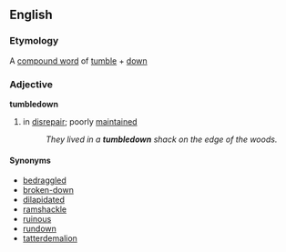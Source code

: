 ==English==
===Etymology===
A [[compound word]] of [[tumble]] + [[down]]
===Adjective===
'''tumbledown'''
#in [[disrepair]]; poorly [[maintain]]ed
#:''They lived in a '''tumbledown''' shack on the edge of the woods.''
====Synonyms====
*[[bedraggled]]
*[[broken-down]]
*[[dilapidated]]
*[[ramshackle]]
*[[ruinous]]
*[[rundown]]
*[[tatterdemalion]]